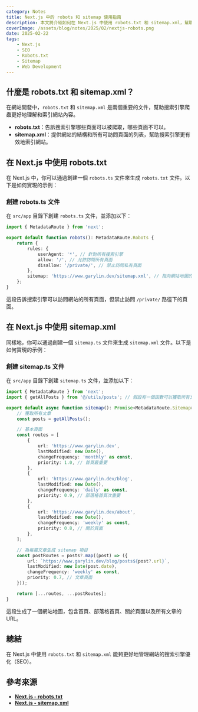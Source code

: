```yaml
---
category: Notes
title: Next.js 中的 robots 和 sitemap 使用指南
description: 本文將介紹如何在 Next.js 中使用 robots.txt 和 sitemap.xml，幫助新手設置網站的搜索引擎爬蟲規則和網站地圖。
coverImage: /assets/blog/notes/2025/02/nextjs-robots.png
date: 2025-02-22
tags:
    - Next.js
    - SEO
    - Robots.txt
    - Sitemap
    - Web Development
---
```


## 什麼是 robots.txt 和 sitemap.xml？

在網站開發中，`robots.txt` 和 `sitemap.xml` 是兩個重要的文件，幫助搜索引擎爬蟲更好地理解和索引網站內容。

-   **robots.txt**：告訴搜索引擎哪些頁面可以被爬取，哪些頁面不可以。
-   **sitemap.xml**：提供網站的結構和所有可訪問頁面的列表，幫助搜索引擎更有效地索引網站。

## 在 Next.js 中使用 robots.txt

在 Next.js 中，你可以通過創建一個 `robots.ts` 文件來生成 `robots.txt` 文件。以下是如何實現的示例：

### 創建 robots.ts 文件

在 `src/app` 目錄下創建 `robots.ts` 文件，並添加以下：

```typescript:src/app/robots.ts
import { MetadataRoute } from 'next';

export default function robots(): MetadataRoute.Robots {
    return {
        rules: {
            userAgent: '*', // 針對所有搜索引擎
            allow: '/', // 允許訪問所有頁面
            disallow: '/private/', // 禁止訪問私有頁面
        },
        sitemap: 'https://www.garylin.dev/sitemap.xml', // 指向網站地圖的 URL
    };
}
```

這段告訴搜索引擎可以訪問網站的所有頁面，但禁止訪問 `/private/` 路徑下的頁面。

## 在 Next.js 中使用 sitemap.xml

同樣地，你可以通過創建一個 `sitemap.ts` 文件來生成 `sitemap.xml` 文件。以下是如何實現的示例：

### 創建 sitemap.ts 文件

在 `src/app` 目錄下創建 `sitemap.ts` 文件，並添加以下：

```typescript:src/app/sitemap.ts
import { MetadataRoute } from 'next';
import { getAllPosts } from '@/utils/posts'; // 假設有一個函數可以獲取所有文章

export default async function sitemap(): Promise<MetadataRoute.Sitemap> {
    // 獲取所有文章
    const posts = getAllPosts();

    // 基本頁面
    const routes = [
        {
            url: 'https://www.garylin.dev',
            lastModified: new Date(),
            changeFrequency: 'monthly' as const,
            priority: 1.0, // 首頁最重要
        },
        {
            url: 'https://www.garylin.dev/blog',
            lastModified: new Date(),
            changeFrequency: 'daily' as const,
            priority: 0.9, // 部落格首頁次重要
        },
        {
            url: 'https://www.garylin.dev/about',
            lastModified: new Date(),
            changeFrequency: 'weekly' as const,
            priority: 0.8, // 關於頁面
        },
    ];

    // 為每篇文章生成 sitemap 項目
    const postRoutes = posts?.map((post) => ({
        url: `https://www.garylin.dev/blog/posts${post?.url}`,
        lastModified: new Date(post.date),
        changeFrequency: 'weekly' as const,
        priority: 0.7, // 文章頁面
    }));

    return [...routes, ...postRoutes];
}
```

這段生成了一個網站地圖，包含首頁、部落格首頁、關於頁面以及所有文章的 URL。

## 總結

在 Next.js 中使用 `robots.txt` 和 `sitemap.xml` 能夠更好地管理網站的搜索引擎優化（SEO）。

## 參考來源

-   **[Next.js - robots.txt](https://nextjs.org/docs/app/api-reference/file-conventions/metadata/robots)**
-   **[Next.js - sitemap.xml](https://nextjs.org/docs/app/api-reference/file-conventions/metadata/sitemap)**
